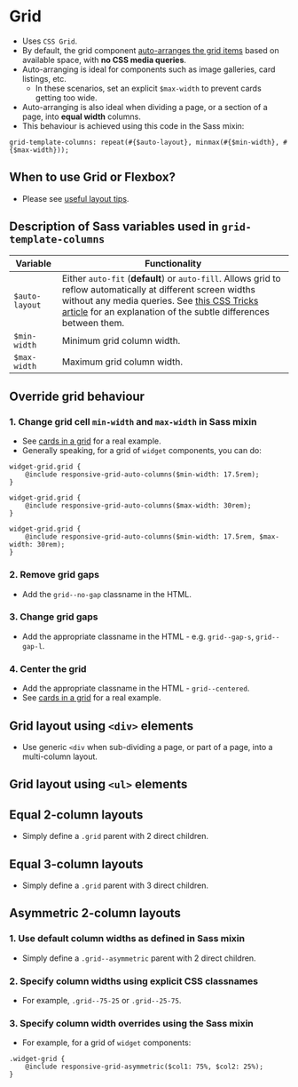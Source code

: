 
# Grid
- Uses `CSS Grid`.
- By default, the grid component [auto-arranges the grid items](https://css-tricks.com/look-ma-no-media-queries-responsive-layouts-using-css-grid/) based on available space, with **no CSS media queries**.
- Auto-arranging is ideal for components such as image galleries, card listings, etc.
    - In these scenarios, set an explicit `$max-width` to prevent cards getting too wide.
- Auto-arranging is also ideal when dividing a page, or a section of a page, into **equal width** columns.
- This behaviour is achieved using this code in the Sass mixin:
```
grid-template-columns: repeat(#{$auto-layout}, minmax(#{$min-width}, #{$max-width}));
```

## When to use Grid or Flexbox?
- Please see [useful layout tips](/story/layout-useful-layout-tips--page).

## Description of Sass variables used in `grid-template-columns`

Variable | Functionality
--- | ---
`$auto-layout` | Either `auto-fit` (**default**) or `auto-fill`. Allows grid to reflow automatically at different screen widths without any media queries. See [this CSS Tricks article](https://css-tricks.com/auto-sizing-columns-css-grid-auto-fill-vs-auto-fit/) for an explanation of the subtle differences between them.
`$min-width` | Minimum grid column width.
`$max-width` | Maximum grid column width.


## Override grid behaviour

### 1. Change grid cell `min-width` and `max-width` in Sass mixin
- See [cards in a grid](/story/components-cards--card-grid) for a real example.
- Generally speaking, for a grid of `widget` components, you can do:
```
widget-grid.grid {
    @include responsive-grid-auto-columns($min-width: 17.5rem);
}
```
```
widget-grid.grid {
    @include responsive-grid-auto-columns($max-width: 30rem);
}
```
```
widget-grid.grid {
    @include responsive-grid-auto-columns($min-width: 17.5rem, $max-width: 30rem);
}
```

### 2. Remove grid gaps
- Add the `grid--no-gap` classname in the HTML.

### 3. Change grid gaps
- Add the appropriate classname in the HTML - e.g. `grid--gap-s`, `grid--gap-l`.

### 4. Center the grid
- Add the appropriate classname in the HTML - `grid--centered`.
- See [cards in a grid](/story/components-cards--card-grid) for a real example.

## Grid layout using `<div>` elements
- Use generic `<div` when sub-dividing a page, or part of a page, into a multi-column layout.

<Preview>
    <Story id="layout-grid--grid" />
</Preview>

## Grid layout using `<ul>` elements

<Preview>
    <Story id="layout-grid--grid-list" />
</Preview>

## Equal 2-column layouts
- Simply define a `.grid` parent with 2 direct children.

<Preview>
    <Story id="layout-grid--grid-2-equal-cols" />
</Preview>

## Equal 3-column layouts
- Simply define a `.grid` parent with 3 direct children.

<Preview>
    <Story id="layout-grid--grid-3-equal-cols" />
</Preview>

## Asymmetric 2-column layouts
### 1. Use default column widths as defined in Sass mixin
- Simply define a `.grid--asymmetric` parent with 2 direct children.

### 2. Specify column widths using explicit CSS classnames
- For example, `.grid--75-25` or `.grid--25-75`.

### 3. Specify column width overrides using the Sass mixin
- For example, for a grid of `widget` components:
```
.widget-grid {
    @include responsive-grid-asymmetric($col1: 75%, $col2: 25%);
}
```

<Preview>
    <Story id="layout-grid--grid-asymmetric" />
</Preview>

